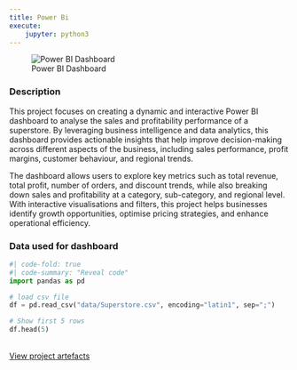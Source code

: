 ```yaml
---
title: Power Bi
execute:
    jupyter: python3
---
```


![Power BI Dashboard](images/project1.png)

### Description
This project focuses on creating a dynamic and interactive Power BI dashboard to analyse the sales and profitability performance of a superstore. By leveraging business intelligence and data analytics, this dashboard provides actionable insights that help improve decision-making across different aspects of the business, including sales performance, profit margins, customer behaviour, and regional trends.

The dashboard allows users to explore key metrics such as total revenue, total profit, number of orders, and discount trends, while also breaking down sales and profitability at a category, sub-category, and regional level. With interactive visualisations and filters, this project helps businesses identify growth opportunities, optimise pricing strategies, and enhance operational efficiency.

### Data used for dashboard
```python
#| code-fold: true
#| code-summary: "Reveal code"
import pandas as pd

# load csv file
df = pd.read_csv("data/Superstore.csv", encoding="latin1", sep=";")

# Show first 5 rows
df.head(5)
```

</br>
<a href="https://drive.google.com/file/d/1yupSOoR2L8lQnV70ORrtOEw_ikCTfnZm/view?usp=sharing" class="btn btn-primary" target="_blank">View project artefacts</a>